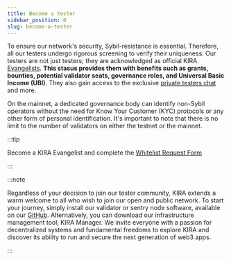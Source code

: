 ```yaml
---
title: Become a tester
sidebar_position: 0
slug: become-a-tester
---
```





To ensure our network's security, Sybil-resistance is essential. Therefore, all our testers undergo rigorous screening to verify their uniqueness. Our testers are not just testers; they are acknowledged as official KIRA [Evangelists](/ecosystem/evangelist). **This stasus provides them with benefits such as grants, bounties, potential validator seats, governance roles, and Universal Basic Income (UBI)**. They also gain access to the exclusive [private testers chat](https://testers.kira.network/) and more.


On the mainnet, a dedicated governance body can identify non-Sybil operators without the need for Know Your Customer (KYC) protocols or any other form of personal identification. It's important to note that there is no limit to the number of validators on either the testnet or the mainnet.


:::tip

Become a KIRA Evangelist and complete the [Whitelist ](https://docs.google.com/forms/d/e/1FAIpQLScnCJcjlzIZwJ9ilts0u1lXSAZt5X9dplcsq8F9BrMkJgNVCA/viewform)[Request Form](https://evangelist.kira.network/)

:::




:::note

Regardless of your decision to join our tester community, KIRA extends a warm welcome to all who wish to join our open and public network. To start your journey, simply install our validator or sentry node software, available on our [GitHub](https://git.kira.network/). Alternatively, you can download our infrastructure management tool, KIRA Manager. We invite everyone with a passion for decentralized systems and fundamental freedoms to explore KIRA and discover its ability to run and secure the next generation of web3 apps.

:::



